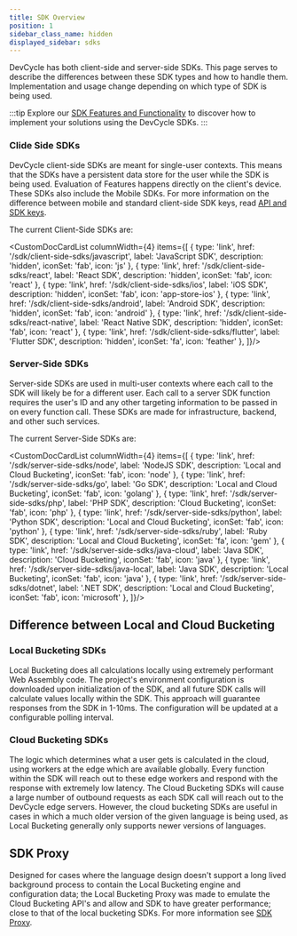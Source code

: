 ```yaml
---
title: SDK Overview
position: 1
sidebar_class_name: hidden
displayed_sidebar: sdks
---
```



DevCycle has both client-side and server-side SDKs. This page serves to describe the differences between these SDK types
and how to handle them. Implementation and usage change depending on which type of SDK is being used.

:::tip
Explore our [SDK Features and Functionality](/sdk/features) to discover how to implement your solutions using the DevCycle SDKs.
:::


<!--tabs-->

### Clide Side SDKs

DevCycle client-side SDKs are meant for single-user contexts. This means that the SDKs have a persistent data store for
the user while the SDK is being used. Evaluation of Features happens directly on the client's device. These SDKs also
include the Mobile SDKs. For more information on the difference between mobile and standard client-side SDK keys,
read [API and SDK keys](/essentials/keys).

The current Client-Side SDKs are:

<CustomDocCardList columnWidth={4} items={[
    {
        type: 'link',
        href: '/sdk/client-side-sdks/javascript',
        label: 'JavaScript SDK',
        description: 'hidden',
        iconSet: 'fab',
        icon: 'js'
    },
    {
        type: 'link',
        href: '/sdk/client-side-sdks/react',
        label: 'React SDK',
        description: 'hidden',
        iconSet: 'fab',
        icon: 'react'
    },
    {
        type: 'link',
        href: '/sdk/client-side-sdks/ios',
        label: 'iOS SDK',
        description: 'hidden',
        iconSet: 'fab',
        icon: 'app-store-ios'
    },
    {
        type: 'link',
        href: '/sdk/client-side-sdks/android',
        label: 'Android SDK',
        description: 'hidden',
        iconSet: 'fab',
        icon: 'android'
    },
    {
        type: 'link',
        href: '/sdk/client-side-sdks/react-native',
        label: 'React Native SDK',
        description: 'hidden',
        iconSet: 'fab',
        icon: 'react'
    },
    {
        type: 'link',
        href: '/sdk/client-side-sdks/flutter',
        label: 'Flutter SDK',
        description: 'hidden',
        iconSet: 'fa',
        icon: 'feather'
    },
]}/>

### Server-Side SDKs

Server-side SDKs are used in multi-user contexts where each call to the SDK will likely be for a different user. Each
call to a server SDK function requires the user's ID and any other targeting information to be passed in on every
function call. These SDKs are made for infrastructure, backend, and other such services.

The current Server-Side SDKs are:


<CustomDocCardList columnWidth={4} items={[
    {
        type: 'link',
        href: '/sdk/server-side-sdks/node',
        label: 'NodeJS SDK',
        description: 'Local and Cloud Bucketing',
        iconSet: 'fab',
        icon: 'node'
    },
    {
        type: 'link',
        href: '/sdk/server-side-sdks/go',
        label: 'Go SDK',
        description: 'Local and Cloud Bucketing',
        iconSet: 'fab',
        icon: 'golang'
    },
    {
        type: 'link',
        href: '/sdk/server-side-sdks/php',
        label: 'PHP SDK',
        description: 'Cloud Bucketing',
        iconSet: 'fab',
        icon: 'php'
    },
    {
        type: 'link',
        href: '/sdk/server-side-sdks/python',
        label: 'Python SDK',
        description: 'Local and Cloud Bucketing',
        iconSet: 'fab',
        icon: 'python'
    },
    {
        type: 'link',
        href: '/sdk/server-side-sdks/ruby',
        label: 'Ruby SDK',
        description: 'Local and Cloud Bucketing',
        iconSet: 'fa',
        icon: 'gem'
    },
    {
        type: 'link',
        href: '/sdk/server-side-sdks/java-cloud',
        label: 'Java SDK',
        description: 'Cloud Bucketing',
        iconSet: 'fab',
        icon: 'java'
    },
    {
        type: 'link',
        href: '/sdk/server-side-sdks/java-local',
        label: 'Java SDK',
        description: 'Local Bucketing',
        iconSet: 'fab',
        icon: 'java'
    },
    {
        type: 'link',
        href: '/sdk/server-side-sdks/dotnet',
        label: '.NET SDK',
        description: 'Local and Cloud Bucketing',
        iconSet: 'fab',
        icon: 'microsoft'
    },
]}/>


## Difference between Local and Cloud Bucketing

<!--tabs-->

### Local Bucketing SDKs

Local Bucketing does all calculations locally using extremely performant Web Assembly code. The project's
environment configuration is downloaded upon initialization of the SDK, and all future SDK calls will calculate values
locally within the SDK. This approach will guarantee responses from the SDK in 1-10ms. The configuration will be updated
at a configurable polling interval.


### Cloud Bucketing SDKs

The logic which determines what a user gets is calculated in the cloud, using workers at the edge which are available
globally. Every function within the SDK will reach out to these edge workers and respond with the response with
extremely low latency. The Cloud Bucketing SDKs will cause a large number of outbound requests as each SDK call will
reach out to the DevCycle edge servers. However, the cloud bucketing SDKs are useful in cases in which a much older
version of the given language is being used, as Local Bucketing generally only supports newer versions of languages.

## SDK Proxy

Designed for cases where the language design doesn't support a long lived background process to contain the Local
Bucketing engine and configuration data; the Local Bucketing Proxy was made to emulate the Cloud Bucketing API's
and allow and SDK to have greater performance; close to that of the local bucketing SDKs. For more information see
[SDK Proxy](./sdk-proxy/index.md).